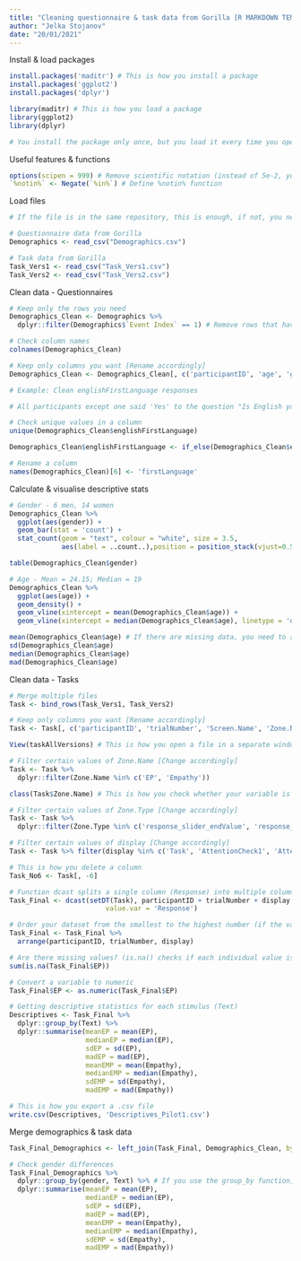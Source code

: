 ```yaml
---
title: "Cleaning questionnaire & task data from Gorilla [R MARKDOWN TEMPLATE - DO NOT DIRECTLY EDIT!]"
author: "Jelka Stojanov"
date: "20/01/2021"
---
```


Install & load packages

```r
install.packages('maditr') # This is how you install a package 
install.packages('ggplot2')
install.packages('dplyr')

library(maditr) # This is how you load a package
library(ggplot2)
library(dplyr)

# You install the package only once, but you load it every time you open an R session.
```

Useful features & functions

```r
options(scipen = 999) # Remove scientific notation (instead of 5e-2, your statistical output will say 0.05)
`%notin%` <- Negate(`%in%`) # Define %notin% function
```

Load files 

```r
# If the file is in the same repository, this is enough, if not, you need to specify a full path to the data in the brackets.

# Questionnaire data from Gorilla
Demographics <- read_csv("Demographics.csv")

# Task data from Gorilla
Task_Vers1 <- read_csv("Task_Vers1.csv")
Task_Vers2 <- read_csv("Task_Vers2.csv")
```

Clean data - Questionnaires

```r
# Keep only the rows you need
Demographics_Clean <- Demographics %>% 
  dplyr::filter(Demographics$`Event Index` == 1) # Remove rows that have 'END OF FILE' in them

# Check column names
colnames(Demographics_Clean)

# Keep only columns you want [Rename accordingly]
Demographics_Clean <- Demographics_Clean[, c('participantID', 'age', 'gender', 'education', 'employment', 'englishFirstLanguage')]

# Example: Clean englishFirstLanguage responses 

# All participants except one said 'Yes' to the question "Is English your first language?". Recode "Yes" responses to "English", add "German" for the participant who responded "No" and rename variable to firstLanguage instead. 

# Check unique values in a column
unique(Demographics_Clean$englishFirstLanguage) 

Demographics_Clean$englishFirstLanguage <- if_else(Demographics_Clean$englishFirstLanguage == "No (Please specify your first language)", 'German', 'English')

# Rename a column
names(Demographics_Clean)[6] <- 'firstLanguage'
```

Calculate & visualise descriptive stats

```r
# Gender - 6 men, 14 women
Demographics_Clean %>% 
  ggplot(aes(gender)) +
  geom_bar(stat = 'count') + 
  stat_count(geom = "text", colour = "white", size = 3.5,
             aes(label = ..count..),position = position_stack(vjust=0.5))

table(Demographics_Clean$gender)

# Age - Mean = 24.15; Median = 19
Demographics_Clean %>% 
  ggplot(aes(age)) +
  geom_density() +
  geom_vline(xintercept = mean(Demographics_Clean$age)) +
  geom_vline(xintercept = median(Demographics_Clean$age), linetype = 'dashed')

mean(Demographics_Clean$age) # If there are missing data, you need to add na.rm = TRUE in the brackets.
sd(Demographics_Clean$age)
median(Demographics_Clean$age)
mad(Demographics_Clean$age)
```

Clean data - Tasks

```r
# Merge multiple files
Task <- bind_rows(Task_Vers1, Task_Vers2)

# Keep only columns you want [Rename accordingly]
Task <- Task[, c('participantID', 'trialNumber', 'Screen.Name', 'Zone.Name', 'Zone.Type', 'Reaction.Time', 'Response', 'display', 'Text')]

View(taskAllVersions) # This is how you open a file in a separate window

# Filter certain values of Zone.Name [Change accordingly]
Task <- Task %>% 
  dplyr::filter(Zone.Name %in% c('EP', 'Empathy'))

class(Task$Zone.Name) # This is how you check whether your variable is numeric/character etc.

# Filter certain values of Zone.Type [Change accordingly]
Task <- Task %>% 
  dplyr::filter(Zone.Type %in% c('response_slider_endValue', 'response_text_entry'))

# Filter certain values of display [Change accordingly]
Task <- Task %>% filter(display %in% c('Task', 'AttentionCheck1', 'AttentionCheck2', 'AttentionCheck3'))

# This is how you delete a column
Task_No6 <- Task[, -6]

# Function dcast splits a single column (Response) into multiple columns based on another column (Zone.Name in this case, which has values 'EP' or 'Empathy'). For example, we start from two columns - Zone.Name (levels: EP, Empathy) and Response (numerical values) - and end up with two columns - EP and Empathy - with numerical values instead.
Task_Final <- dcast(setDT(Task), participantID + trialNumber + display + Text ~ Zone.Name,
                        value.var = 'Response')

# Order your dataset from the smallest to the highest number (if the variable is numeric) or alphabetically (if the variable is character)
Task_Final <- Task_Final %>%
  arrange(participantID, trialNumber, display)

# Are there missing values? (is.na() checks if each individual value is missing and sum() gives you a total number of missing values)
sum(is.na(Task_Final$EP))

# Convert a variable to numeric
Task_Final$EP <- as.numeric(Task_Final$EP)

# Getting descriptive statistics for each stimulus (Text)
Descriptives <- Task_Final %>% 
  dplyr::group_by(Text) %>%
  dplyr::summarise(meanEP = mean(EP), 
                   medianEP = median(EP), 
                   sdEP = sd(EP), 
                   madEP = mad(EP), 
                   meanEMP = mean(Empathy), 
                   medianEMP = median(Empathy), 
                   sdEMP = sd(Empathy),
                   madEMP = mad(Empathy))

# This is how you export a .csv file
write.csv(Descriptives, 'Descriptives_Pilot1.csv')
```

Merge demographics & task data

```r
Task_Final_Demographics <- left_join(Task_Final, Demographics_Clean, by = 'participantID') 

# Check gender differences
Task_Final_Demographics %>%
  dplyr::group_by(gender, Text) %>% # If you use the group_by function, you will get different descriptives for each level of the variable.
  dplyr::summarise(meanEP = mean(EP), 
                   medianEP = median(EP), 
                   sdEP = sd(EP), 
                   madEP = mad(EP), 
                   meanEMP = mean(Empathy), 
                   medianEMP = median(Empathy), 
                   sdEMP = sd(Empathy),
                   madEMP = mad(Empathy))
```